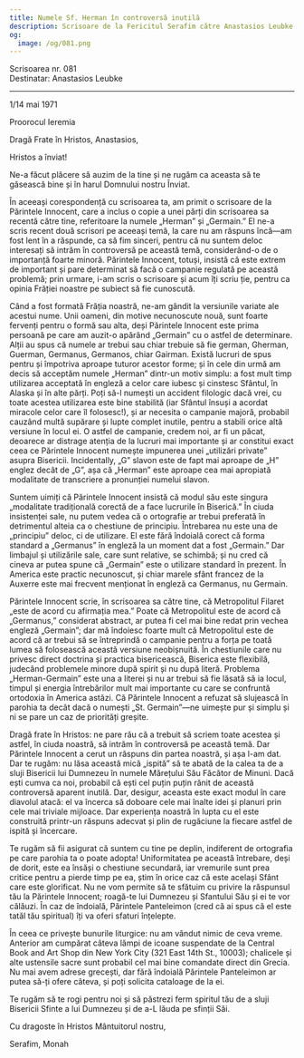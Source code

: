 ```yaml
---
title: Numele Sf. Herman în controversă inutilă
description: Scrisoare de la Fericitul Serafim către Anastasios Leubke.
og:
  image: /og/081.png
---
```


<div style={{textAlign:'right', fontFamily:'monospace'}}>Scrisoarea nr. 081</div>
<div style={{textAlign:'left', fontFamily:'monospace'}}>Destinatar: Anastasios Leubke</div>

---

1/14 mai 1971

Proorocul Ieremia

Dragă Frate în Hristos, Anastasios,

Hristos a înviat!

Ne-a făcut plăcere să auzim de la tine și ne rugăm ca aceasta să te găsească bine și în harul Domnului nostru Înviat.

În aceeași corespondență cu scrisoarea ta, am primit o scrisoare de la Părintele Innocent, care a inclus o copie a unei părți din scrisoarea sa recentă către tine, referitoare la numele „Herman” și „Germain.” El ne-a scris recent două scrisori pe aceeași temă, la care nu am răspuns încă—am fost lent în a răspunde, ca să fim sinceri, pentru că nu suntem deloc interesați să intrăm în controversă pe această temă, considerând-o de o importanță foarte minoră. Părintele Innocent, totuși, insistă că este extrem de important și pare determinat să facă o campanie regulată pe această problemă; prin urmare, i-am scris o scrisoare și acum îți scriu ție, pentru ca opinia Frăției noastre pe subiect să fie cunoscută.

Când a fost formată Frăția noastră, ne-am gândit la versiunile variate ale acestui nume. Unii oameni, din motive necunoscute nouă, sunt foarte fervenți pentru o formă sau alta, deși Părintele Innocent este prima persoană pe care am auzit-o apărând „Germain” cu o astfel de determinare. Alții au spus că numele ar trebui sau chiar trebuie să fie german, Gherman, Guerman, Germanus, Germanos, chiar Gairman. Există lucruri de spus pentru și împotriva aproape tuturor acestor forme; și în cele din urmă am decis să acceptăm numele „Herman” dintr-un motiv simplu: a fost mult timp utilizarea acceptată în engleză a celor care iubesc și cinstesc Sfântul, în Alaska și în alte părți. Poți să-l numești un accident filologic dacă vrei, cu toate acestea utilizarea este bine stabilită (iar Sfântul însuși a acordat miracole celor care îl folosesc!), și ar necesita o campanie majoră, probabil cauzând multă supărare și lupte complet inutile, pentru a stabili orice altă versiune în locul ei. O astfel de campanie, credem noi, ar fi un păcat, deoarece ar distrage atenția de la lucruri mai importante și ar constitui exact ceea ce Părintele Innocent numește impunerea unei „utilizări private” asupra Bisericii. Incidentally, „G” slavon este de fapt mai aproape de „H” englez decât de „G”, așa că „Herman” este aproape cea mai apropiată modalitate de transcriere a pronunției numelui slavon.

Suntem uimiți că Părintele Innocent insistă că modul său este singura „modalitate tradițională corectă de a face lucrurile în Biserică.” În ciuda insistenței sale, nu putem vedea că o ortografie ar trebui preferată în detrimentul alteia ca o chestiune de principiu. Întrebarea nu este una de „principiu” deloc, ci de utilizare. El este fără îndoială corect că forma standard a „Germanus” în engleză la un moment dat a fost „Germain.” Dar limbajul și utilizările sale, care sunt relative, se schimbă; și nu cred că cineva ar putea spune că „Germain” este o utilizare standard în prezent. În America este practic necunoscut, și chiar marele sfânt francez de la Auxerre este mai frecvent menționat în engleză ca Germanus, nu Germain.

Părintele Innocent scrie, în scrisoarea sa către tine, că Metropolitul Filaret „este de acord cu afirmația mea.” Poate că Metropolitul este de acord că „Germanus,” considerat abstract, ar putea fi cel mai bine redat prin vechea engleză „Germain”; dar mă îndoiesc foarte mult că Metropolitul este de acord că ar trebui să se întreprindă o campanie pentru a forța pe toată lumea să folosească această versiune neobișnuită. În chestiunile care nu privesc direct doctrina și practica bisericească, Biserica este flexibilă, judecând problemele minore după spirit și nu după literă. Problema „Herman-Germain” este una a literei și nu ar trebui să fie lăsată să ia locul, timpul și energia întrebărilor mult mai importante cu care se confruntă ortodoxia în America astăzi. Că Părintele Innocent a refuzat să slujească în parohia ta decât dacă o numești „St. Germain”—ne uimește pur și simplu și ni se pare un caz de priorități greșite.

Dragă frate în Hristos: ne pare rău că a trebuit să scriem toate acestea și astfel, în ciuda noastră, să intrăm în controversă pe această temă. Dar Părintele Innocent a cerut un răspuns din partea noastră, și așa l-am dat. Dar te rugăm: nu lăsa această mică „ispită” să te abată de la calea ta de a sluji Bisericii lui Dumnezeu în numele Mărețului Său Făcător de Minuni. Dacă ești cumva ca noi, probabil că ești cel puțin puțin rănit de această controversă aparent inutilă. Dar, desigur, aceasta este exact modul în care diavolul atacă: el va încerca să doboare cele mai înalte idei și planuri prin cele mai triviale mijloace. Dar experiența noastră în lupta cu el este construită printr-un răspuns adecvat și plin de rugăciune la fiecare astfel de ispită și încercare.

Te rugăm să fii asigurat că suntem cu tine pe deplin, indiferent de ortografia pe care parohia ta o poate adopta! Uniformitatea pe această întrebare, deși de dorit, este ea însăși o chestiune secundară, iar vremurile sunt prea critice pentru a pierde timp pe ea, știm în orice caz că este același Sfânt care este glorificat. Nu ne vom permite să te sfătuim cu privire la răspunsul tău la Părintele Innocent; roagă-te lui Dumnezeu și Sfantului Său și ei te vor călăuzi. În caz de îndoială, Părintele Panteleimon (cred că ai spus că el este tatăl tău spiritual) îți va oferi sfaturi înțelepte.

În ceea ce privește bunurile liturgice: nu am vândut nimic de ceva vreme. Anterior am cumpărat câteva lămpi de icoane suspendate de la Central Book and Art Shop din New York City (321 East 14th St., 10003); chalicele și alte ustensile sacre sunt probabil cel mai bine comandate direct din Grecia. Nu mai avem adrese grecești, dar fără îndoială Părintele Panteleimon ar putea să-ți ofere câteva, și poți solicita cataloage de la ei.

Te rugăm să te rogi pentru noi și să păstrezi ferm spiritul tău de a sluji Bisericii Sfinte a lui Dumnezeu și de a-L lăuda pe sfinții Săi.

Cu dragoste în Hristos Mântuitorul nostru,

Serafim, Monah